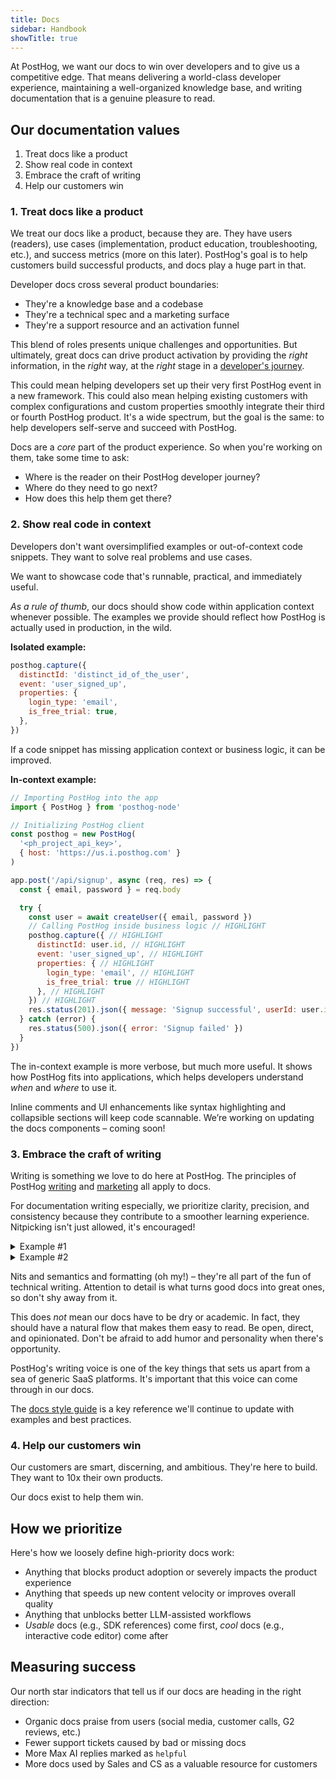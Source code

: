 ```yaml
---
title: Docs
sidebar: Handbook
showTitle: true
---
```


At PostHog, we want our docs to win over developers and to give us a competitive edge. That means delivering a world-class developer experience, maintaining a well-organized knowledge base, and writing documentation that is a genuine pleasure to read.

## Our documentation values 

1. Treat docs like a product
2. Show real code in context
3. Embrace the craft of writing
4. Help our customers win

### 1. Treat docs like a product

We treat our docs like a product, because they are. They have users (readers), use cases (implementation, product education, troubleshooting, etc.), and success metrics (more on this later). PostHog's goal is to help customers build successful products, and docs play a huge part in that.

Developer docs cross several product boundaries:
- They're a knowledge base and a codebase
- They're a technical spec and a marketing surface
- They're a support resource and an activation funnel

This blend of roles presents unique challenges and opportunities. But ultimately, great docs can drive product activation by providing the *right* information, in the *right* way, at the *right* stage in a [developer's journey](https://res.cloudinary.com/dmukukwp6/image/upload/dev_journey_9ed427d2c5.webp). 

This could mean helping developers set up their very first PostHog event in a new framework. This could also mean helping existing customers with complex configurations and custom properties smoothly integrate their third or fourth PostHog product. It's a wide spectrum, but the goal is the same: to help developers self-serve and succeed with PostHog.

Docs are a *core* part of the product experience. So when you're working on them, take some time to ask:
- Where is the reader on their PostHog developer journey? 
- Where do they need to go next? 
- How does this help them get there?

### 2. Show real code in context

Developers don't want oversimplified examples or out-of-context code snippets. They want to solve real problems and use cases.

We want to showcase code that's runnable, practical, and immediately useful.

*As a rule of thumb*, our docs should show code within application context whenever possible. The examples we provide should reflect how PostHog is actually used in production, in the wild. 

**Isolated example:**
```js
posthog.capture({
  distinctId: 'distinct_id_of_the_user',
  event: 'user_signed_up',
  properties: {
    login_type: 'email',
    is_free_trial: true,
  },
})
```

If a code snippet has missing application context or business logic, it can be improved.

**In-context example:**
```js focusOnLines=12-24
// Importing PostHog into the app
import { PostHog } from 'posthog-node'

// Initializing PostHog client
const posthog = new PostHog(
  '<ph_project_api_key>',
  { host: 'https://us.i.posthog.com' }
)

app.post('/api/signup', async (req, res) => {
  const { email, password } = req.body

  try {
    const user = await createUser({ email, password })
    // Calling PostHog inside business logic // HIGHLIGHT
    posthog.capture({ // HIGHLIGHT
      distinctId: user.id, // HIGHLIGHT
      event: 'user_signed_up', // HIGHLIGHT
      properties: { // HIGHLIGHT
        login_type: 'email', // HIGHLIGHT
        is_free_trial: true // HIGHLIGHT
      }, // HIGHLIGHT
    }) // HIGHLIGHT
    res.status(201).json({ message: 'Signup successful', userId: user.id})
  } catch (error) {
    res.status(500).json({ error: 'Signup failed' })
  }
})
```

The in-context example is more verbose, but much more useful. It shows how PostHog fits into applications, which helps developers understand *when* and *where* to use it. 

<CalloutBox icon="IconInfo" title="Scannable code" type="fyi">

Inline comments and UI enhancements like syntax highlighting and collapsible sections will keep code scannable. We’re working on updating the docs components – coming soon!

</CalloutBox>

### 3. Embrace the craft of writing

Writing is something we love to do here at PostHog. The principles of PostHog [writing](/handbook/content/writing-for-posthog) and [marketing](/handbook/growth/marketing#marketing-values) all apply to docs. 

For documentation writing especially, we prioritize clarity, precision, and consistency because they contribute to a smoother learning experience. Nitpicking isn't just allowed, it's encouraged! 

<details>
<summary>Example #1</summary>

~~Just~~ Click the button to create a new insight.
</details>

<details>
<summary>Example #2</summary>

Under ~~**User** in your **Settings**~~ **Settings** > **User**, click the button.
</details>

Nits and semantics and formatting (oh my!) – they're all part of the fun of technical writing. Attention to detail is what turns good docs into great ones, so don't shy away from it.

This does *not* mean our docs have to be dry or academic. In fact, they should have a natural flow that makes them easy to read. Be open, direct, and opinionated. Don't be afraid to add humor and personality when there's opportunity.

PostHog's writing voice is one of the key things that sets us apart from a sea of generic SaaS platforms. It's important that this voice can come through in our docs.

The [docs style guide](/handbook/content/docs-style-guide) is a key reference we'll continue to update with examples and best practices.

### 4. Help our customers win 

Our customers are smart, discerning, and ambitious. They're here to build. They want to 10x their own products. 

Our docs exist to help them win.

## How we prioritize

Here's how we loosely define high-priority docs work:
- Anything that blocks product adoption or severely impacts the product experience  
- Anything that speeds up new content velocity or improves overall quality
- Anything that unblocks better LLM-assisted workflows
- *Usable* docs (e.g., SDK references) come first, *cool* docs (e.g., interactive code editor) come after

## Measuring success

Our north star indicators that tell us if our docs are heading in the right direction:

- Organic docs praise from users (social media, customer calls, G2 reviews, etc.)
- Fewer support tickets caused by bad or missing docs
- More Max AI replies marked as `helpful`
- More docs used by Sales and CS as a valuable resource for customers